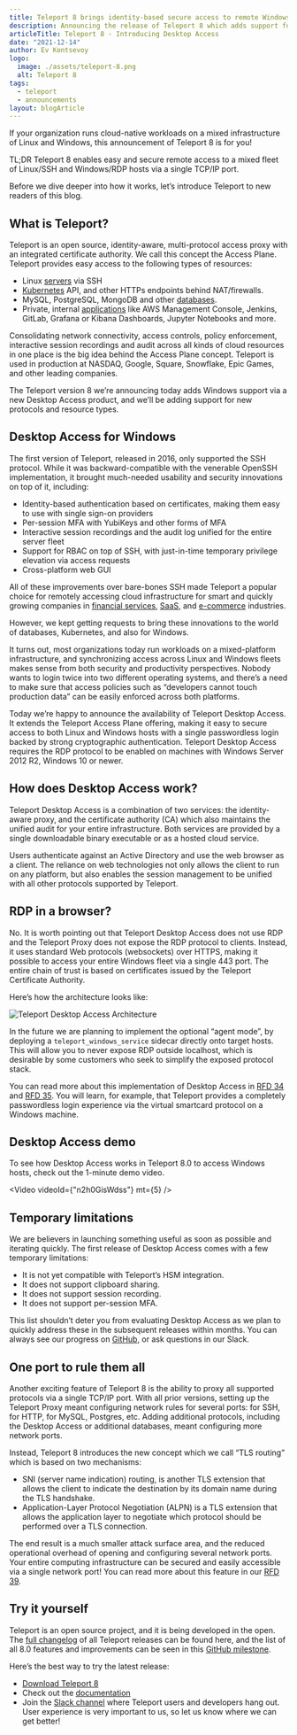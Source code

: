 ```yaml
---
title: Teleport 8 brings identity-based secure access to remote Windows RDP desktops via browser.
description: Announcing the release of Teleport 8 which adds support for Windows Desktop Access. This makes the Teleport Access Plane an obvious technology of choice for organizations that run workloads on a mixed infrastructure of Linux SSH and Windows RDP.
articleTitle: Teleport 8 - Introducing Desktop Access
date: "2021-12-14"
author: Ev Kontsevoy
logo:
  image: ./assets/teleport-8.png
  alt: Teleport 8
tags:
  - teleport
  - announcements
layout: blogArticle
---
```



If your organization runs cloud-native workloads on a mixed infrastructure of Linux and Windows, this announcement of Teleport 8 is for you!

TL;DR Teleport 8 enables easy and secure remote access to a mixed fleet of Linux/SSH and Windows/RDP hosts via a single TCP/IP port.

Before we dive deeper into how it works, let’s introduce Teleport to new readers of this blog.

## What is Teleport?

Teleport is an open source, identity-aware, multi-protocol access proxy with an integrated certificate authority. We call this concept the Access Plane. Teleport provides easy access to the following types of resources:

- Linux [servers](https://goteleport.com/ssh-server-access/) via SSH
- [Kubernetes](https://goteleport.com/kubernetes-access/) API, and other HTTPs endpoints behind NAT/firewalls.
- MySQL, PostgreSQL, MongoDB and other [databases](https://goteleport.com/database-access/).
- Private, internal [applications](https://goteleport.com/application-access/) like AWS Management Console, Jenkins, GitLab, Grafana or Kibana Dashboards, Jupyter Notebooks and more.

Consolidating network connectivity, access controls, policy enforcement, interactive session recordings and audit across all kinds of cloud resources in one place is the big idea behind the Access Plane concept. Teleport is used in production at NASDAQ, Google, Square, Snowflake, Epic Games, and other leading companies.

The Teleport version 8 we’re announcing today adds Windows support via a new Desktop Access product, and we’ll be adding support for new protocols and resource types.

## Desktop Access for Windows

The first version of Teleport, released in 2016, only supported the SSH protocol. While it was backward-compatible with the venerable OpenSSH implementation, it brought much-needed usability and security innovations on top of it, including:

- Identity-based authentication based on certificates, making them easy to use with single sign-on providers
- Per-session MFA with YubiKeys and other forms of MFA
- Interactive session recordings and the audit log unified for the entire server fleet
- Support for RBAC on top of SSH, with just-in-time temporary privilege elevation via access requests
- Cross-platform web GUI

All of these improvements over bare-bones SSH made Teleport a popular choice for remotely accessing cloud infrastructure for smart and quickly growing companies in [financial services](https://goteleport.com/use-cases/finance/), [SaaS](https://goteleport.com/use-cases/saas/), and [e-commerce](https://goteleport.com/use-cases/ecommerce-entertainment/) industries.

However, we kept getting requests to bring these innovations to the world of databases, Kubernetes, and also for Windows.

It turns out, most organizations today run workloads on a mixed-platform infrastructure, and synchronizing access across Linux and Windows fleets makes sense from both security and productivity perspectives. Nobody wants to login twice into two different operating systems, and there’s a need to make sure that access policies such as “developers cannot touch production data” can be easily enforced across both platforms.

Today we’re happy to announce the availability of Teleport Desktop Access. It extends the Teleport Access Plane offering, making it easy to secure access to both Linux and Windows hosts with a single passwordless login backed by strong cryptographic authentication. Teleport Desktop Access requires the RDP protocol to be enabled on machines with Windows Server 2012 R2, Windows 10 or newer.

## How does Desktop Access work?

Teleport Desktop Access is a combination of two services: the identity-aware proxy, and the certificate authority (CA) which also maintains the unified audit for your entire infrastructure. Both services are provided by a single downloadable binary executable or as a hosted cloud service.

Users authenticate against an Active Directory and use the web browser as a client. The reliance on web technologies not only allows the client to run on any platform, but also enables the session management to be unified with all other protocols supported by Teleport.

## RDP in a browser?

No. It is worth pointing out that Teleport Desktop Access does not use RDP and the Teleport Proxy does not expose the RDP protocol to clients. Instead, it uses standard Web protocols (websockets) over HTTPS, making it possible to access your entire Windows fleet via a single 443 port. The entire chain of trust is based on certificates issued by the Teleport Certificate Authority.

Here’s how the architecture looks like:

![Teleport Desktop Access Architecture](./assets/desktop-access.png)

In the future we are planning to implement the optional “agent mode”, by deploying a `teleport_windows_service` sidecar directly onto target hosts. This will allow you to never expose RDP outside localhost, which is desirable by some customers who seek to simplify the exposed protocol stack.

You can read more about this implementation of Desktop Access in [RFD 34](https://github.com/gravitational/teleport/blob/master/rfd/0034-desktop-access-windows.md) and [RFD 35](https://github.com/gravitational/teleport/blob/master/rfd/0035-desktop-access-windows-authn.md). You will learn, for example, that Teleport provides a completely passwordless login experience via the virtual smartcard protocol on a Windows machine.

## Desktop Access demo

To see how Desktop Access works in Teleport 8.0 to access Windows hosts, check out the 1-minute demo video.

<Video videoId={"n2h0GisWdss"} mt={5} />

## Temporary limitations

We are believers in launching something useful as soon as possible and iterating quickly. The first release of Desktop Access comes with a few temporary limitations:

- It is not yet compatible with Teleport’s HSM integration.
- It does not support clipboard sharing.
- It does not support session recording.
- It does not support per-session MFA.

This list shouldn’t deter you from evaluating Desktop Access as we plan to quickly address these in the subsequent releases within months. You can always see our progress on [GitHub](https://github.com/gravitational/teleport/), or ask questions in our Slack.

## One port to rule them all

Another exciting feature of Teleport 8 is the ability to proxy all supported protocols via a single TCP/IP port. With all prior versions, setting up the Teleport Proxy meant configuring network rules for several ports: for SSH, for HTTP, for MySQL, Postgres, etc. Adding additional protocols, including the Desktop Access or additional databases, meant configuring more network ports.

Instead, Teleport 8 introduces the new concept which we call “TLS routing” which is based on two mechanisms:

- SNI (server name indication) routing, is another TLS extension that allows the client to indicate the destination by its domain name during the TLS handshake.
- Application-Layer Protocol Negotiation (ALPN) is a TLS extension that allows the application layer to negotiate which protocol should be performed over a TLS connection.

The end result is a much smaller attack surface area, and the reduced operational overhead of opening and configuring several network ports. Your entire computing infrastructure can be secured and easily accessible via a single network port! You can read more about this feature in our [RFD 39](https://github.com/gravitational/teleport/blob/master/rfd/0039-sni-alpn-teleport-proxy-routing.md).

<EmailSubscribeViolet />

## Try it yourself

Teleport is an open source project, and it is being developed in the open. The [full changelog](https://goteleport.com/docs/changelog/) of all Teleport releases can be found here, and the list of all 8.0 features and improvements can be seen in this [GitHub milestone](https://github.com/gravitational/teleport/milestone/59?closed=1).

Here’s the best way to try the latest release:

- [Download Teleport 8](https://goteleport.com/pricing/)
- Check out the [documentation](https://goteleport.com/docs/)
- Join the [Slack channel](https://goteleport.com/slack/) where Teleport users and developers hang out. User experience is very important to us, so let us know where we can get better!
